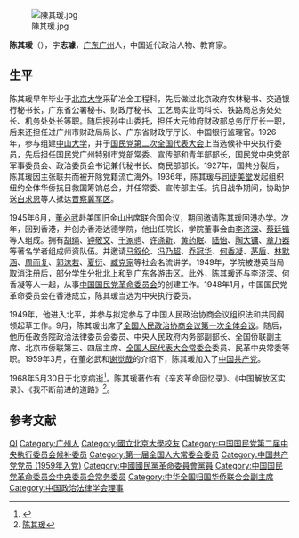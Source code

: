 [[File:陳其瑗.jpg|thumb]]

'''陈其瑗'''（{{bd|1887年||1968年|catIdx=}}），字'''志璩'''，[[广东|广东]][[广州|广州]]人，中国近代政治人物、教育家。

== 生平 ==
陈其瑗早年毕业于[[北京大学|北京大学]]采矿冶金工程科，先后做过北京政府农林秘书、交通银行秘书长，广东省公署秘书、财政厅秘书、工艺局实业司科长、铁路局总务处处长、机务处处长等职。随后授孙中山委托，担任大元帅府财政部总务厅厅长一职，后来还担任过广州市财政局局长、广东省财政厅厅长、中国银行监理官。1926年，参与组建[[中山大学|中山大学]]，并于[[国民党第二次全国代表大会|国民党第二次全国代表大会]]上当选候补中央执行委员，先后担任国民党广州特别市党部常委、宣传部和青年部部长，国民党中央党部军事委员会、政治委员会书记兼代秘书长、商民部部长。1927年，国共分裂后，陈其瑗因主张联共而被开除党籍流亡海外。1936年，陈其瑗与[[司徒美堂|司徒美堂]]发起组织纽约全体华侨抗日救国筹饷总会，并任常委、宣传部主任。抗日战争期间，协助护送[[白求恩|白求恩]]等人抵达[[晋察冀军区|晋察冀军区]]。

1945年6月，[[董必武|董必武]]赴美国旧金山出席联合国会议，期间邀请陈其瑗回港办学。次年，回到香港，并创办香港达德学院，他出任院长，学院董事会由[[李济深|李济深]]、[[蔡廷锴|蔡廷锴]]等人组成。拥有[[胡绳|胡绳]]、[[钟敬文|钟敬文]]、[[千家驹|千家驹]]、[[许涤新|许涤新]]、[[黄药眠|黄药眠]]、[[陆怡|陆怡]]、[[陶大镛|陶大镛]]、[[章乃器|章乃器]]等著名学者组成师资队伍。并邀请[[马叙伦|马叙伦]]、[[冯乃超|冯乃超]]、[[乔冠华|乔冠华]]、[[何香凝|何香凝]]、[[茅盾|茅盾]]、[[林默涵|林默涵]]、[[周而复|周而复]]、[[郭沫若|郭沫若]]、[[夏衍|夏衍]]、[[臧克家|臧克家]]等社会名流讲学。1949年，学院被港英当局取消注册后，部分学生分批北上和到广东各游击区。此外，陈其瑗还与李济深、何香凝等人一起，从事[[中国国民党革命委员会|中国国民党革命委员会]]的创建工作。1948年1月，中国国民党革命委员会在香港成立，陈其瑗当选为中央执行委员。

1949年，他进入北平，并参与拟定参与了中国人民政治协商会议组织法和共同纲领起草工作。9月，陈其瑗出席了[[中国人民政治协商会议第一届全体会议|全国人民政治协商会议第一次全体会议]]。随后，他历任政务院政治法律委员会委员、中央人民政府内务部副部长、全国侨联副主席、北京市侨联第三、四届主席、[[全国人民代表大会常委会|全国人民代表大会常委会]]委员、民革中央常委等职。1959年3月，在董必武和[[谢觉哉|谢觉哉]]的介绍下，陈其瑗加入了[[中国共产党|中国共产党]]。

1968年5月30日于北京病逝<ref>{{cite news |title=人大常委会委员陈其瑗在京逝世 |work=人民日报 |date=1968年6月2日 |page=第4版}}</ref>。陈其瑗著作有《辛亥革命回忆录》、《中国解放区实录》、《我不断前进的道路》<ref>[http://www.minge.gov.cn/txt/2008-09/27/content_2496669.htm 陈其瑗]{{Dead link|date=2018年6月 |bot=InternetArchiveBot |fix-attempted=no }}</ref>。

== 参考文献 ==
{{reflist}}

{{Navboxes 
| title  = 陈其瑗在[[中国国民党|中国国民党]]的职务
| list1  =
{{中國國民黨第二屆中央執行委員會}}
}}
{{Navboxes 
| title  = 陈其瑗在[[中国农工民主党|中国农工民主党]]的职务
| list1  =
{{中华民族解放行动委员会中央临时执行委员会}}
}}
{{Navboxes 
| title  = 陈其瑗在[[中国国民党革命委员会|中国国民党革命委员会]]的职务
| list1  =
{{中国国民党革命委员会第一届中央执行委员会}}
{{中国国民党革命委员会第二届中央委员会}}
{{中国国民党革命委员会第三届中央委员会}}
{{中国国民党革命委员会第四届中央委员会}}
}}
{{Navboxes 
| title  = 陈其瑗在[[中华全国归国华侨联合会|中华全国归国华侨联合会]]的职务
| list1  =
{{中华全国归国华侨联合会第一届委员会}}
}}
{{Navboxes 
| title  = 陈其瑗在[[中国政治法律学会|中国政治法律学会]]的职务
| list1  =
{{中国政治法律学会第三届理事会}}
{{中国政治法律学会第四届理事会}}
}}

{{Authority control}}
{{DEFAULTSORT:Chen陈}}
[[Category:陈姓|QI]]
[[Category:广州人|Category:广州人]]
[[Category:國立北京大學校友|Category:國立北京大學校友]]
[[Category:中国国民党第二届中央执行委员会候补委员|Category:中国国民党第二届中央执行委员会候补委员]]
[[Category:第一届全国人大常委会委员|Category:第一届全国人大常委会委员]]
[[Category:中国共产党党员_(1959年入党)|Category:中国共产党党员 (1959年入党)]]
[[Category:中國國民黨革命委員會黨員|Category:中國國民黨革命委員會黨員]]
[[Category:中国国民党革命委员会中央委员会常务委员|Category:中国国民党革命委员会中央委员会常务委员]]
[[Category:中华全国归国华侨联合会副主席|Category:中华全国归国华侨联合会副主席]]
[[Category:中国政治法律学会理事|Category:中国政治法律学会理事]]